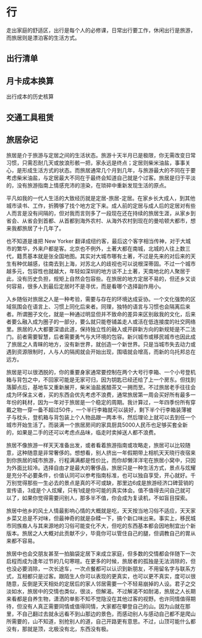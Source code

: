 # 行 {#traffic}

走出家庭的舒适区，出行是每个人的必修课，日常出行要工作，休闲出行是旅游，而旅居则是漂泊客的生活方式。

## 出行清单

## 月卡成本换算

出行成本的历史核算

## 交通工具租赁

## 旅居杂记

旅居是介于旅游与定居之间的生活状态。旅游十天半月已是极限，你无需改变日常习惯，只需忍耐几天或放浪形骸一把，家永远是终点；定居则柴米油盐，事事关心，是形成生活方式的状态。而旅居通常几个月到几年，与旅游最大的不同在于要考虑柴米油盐，与定居最大不同在于最终会知道自己就是个过客。旅居是归于平淡的，没有旅游指南上情感充沛的渲染，在琐碎中重新发现生活的原点。

平凡如我的一代人生活的大致经历就是定居-旅居-定居。在家乡长大成人，到其他城市读书、工作，折腾够了找个地方定下来。成人前的定居与成人后的定居对有些人而言是没有间隔的，但对我而言则多了一段现在还在持续的旅居生涯，从家乡到省会、从省会到首都、从首都到海外农村、从海外农村到现在的曼哈顿大都市，想来我都旅居了十几年了。

也不知道是谁把 New Yorker 翻译成纽约客，最后这个客字相当传神，对于大城市的繁华，外来户都是客。北京也不例外，土著大都在南城，北城的人往上数三代，籍贯基本就是张全国地图。其实对大城市哪有土著，不过是先来的对后来的天生有种优越感，往南去到上海，对苏北人的歧视也可以说根深蒂固。不过一个城市越多元，包容性也就越大，年轻如深圳的地方谈不上土著，天南地北的人聚居于此，没有历史负担，规矩上自然会包容些。在旅居的地方定居不易的，但还乡又谈何容易，很多人到最后定居时不是寻优，而是看哪个选择副作用小。

入乡随俗对旅居之人是一种考验，需要与存在的环境达成妥协。一个文化强势的区域氛围会在语言上、习惯上同化后来者。同理，独特的语言与习惯也会隔离后来者。所谓圈子文化，就是一种通过明显但并不致命的差异来区别敌我的文化，后来者要么融入成为圈子的一部分，要么就只能卷铺盖走人或活在低连接度的社交网络里。旅居的人大都要深谙此道，保持独立性的融入或开辟新方向的新规矩是不二法门。前者需要智慧，后者需要勇气与大环境的包容。新兴城市或移民城市也因此成了旅居之人青睐的地方，没有新世界，就创造一个新世界。只是当城市失去动力或遇到资源限制时，人与人的隔阂就会开始出现，围墙就会增高，而新的乌托邦总在远方。

旅居是可以很洒脱的，你的重要身家通常要控制在两个大号行李箱、一个小号登机箱与背包之中，不回家可能是无家可归，因为钥匙已经还给了上一个房东。但找到落脚点后，基地车又重新展开，柴米油盐酱醋茶又一拥而至。不过旅居老手往往会成为环保主义者，买的东西会优先考虑不浪费，通常旅居第一周会买好所有最多一年份的耗材，因为一年对于旅居是一个稳定的周期。我计算过，一年四季份所有穿戴之物一穿一备不超过50件，一个半行李箱就可以装好，剩下半个行李箱装薄被子与枕头，登机箱与背包装上个人物品跟一两本书，然后理论上就可以去到任一个城市开始生活了。而装满一个旅居房间的家具厨具5000人民币也足够买套全新的，如果是二手的还可以考虑点品味，临走时卖掉送人都不浪费。

旅居不像旅游一样天天准备出发，或者看着旅游指南或攻略走，旅居可以比较随意，这种随意是非常奢侈的。想想看，别人挤出一年假期带上相机天天晓行夜宿来到你旅居的城市旅游，行程满满都是性价比，而你却懒洋洋宅在旅居小窝中，只因为外面比较冷。选择自由才是最大的奢侈品，旅居只是一种生活方式，景点与炫耀是充分不必要条件，价值认同可以参考指南标准，也可以独自享受，开心就好。千万别觉得那些一生必去的景点是真的不可或缺，那里边6成是旅游经济口碑营销的宣传语，3成是个人炫耀，只有1成是你可能的真实体会。值不值得去问自己就可以了，如果你觉得需要问别人，那多半不值，你会成为复读机，不如盲目探索。

旅居中他乡的风土人情最影响心情的大概就是吃，天天按当地习俗不适应，天天家乡菜又总是不对味，但最神奇的就是杂糅一下，搞个新口味出来。事实上，移民城市同族裔人与其来源地的习俗可能变化不大，但吃的东西基本都会因地制宜出个新版本。旅居之人大概对此贡献不少，毕竟你可以管住自己的腿，但调教自己的胃从来都不容易。

旅居中也会交朋友甚至一拍脑袋定居下来成立家庭，但多数的交情都会伴随下一次启程而成为逢年过节的几句寒暄。在更多的时候，旅居者的孤独是无法消除的，但也没必要消除，一次长途车，一次点餐都可以认识到新朋友，不用留名字与联系方式，互相都只是过客。跟陌生人你可以表现的更真实，也可以更不真实，度可以很随意，反倒是天天相处的定居后的家人邻居需要一个不轻易崩掉的人设。君子之交淡如水，旅居中的交情也类似，很淡，但解渴。不过解渴不如耐渴，旅居之人长期来看都是自养生物，潇洒的单影不知不觉隐没在其他过客的视野。也许同情值得期待，但没有人真正需要同情或值得同情，大家都在攀登自己的山。因为山就在那里，不自己翻过去就永远看不到山那边的景色，而感动别人与感动自己都不是爬山所需要的，山不知道，别抢别人的道，自己开路更有意思。不过，山顶可能什么都没有，那就是顶，北极没有北，东西没有极。

